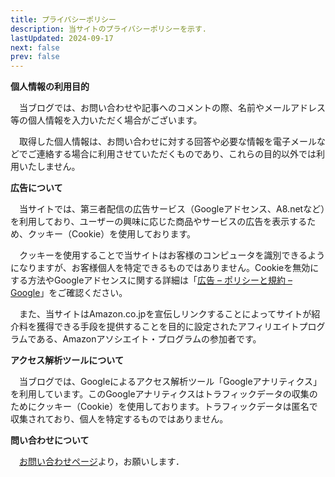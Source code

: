 ```yaml
---
title: プライバシーポリシー
description: 当サイトのプライバシーポリシーを示す.
lastUpdated: 2024-09-17
next: false
prev: false
---
```

**個人情報の利用目的**

　当ブログでは、お問い合わせや記事へのコメントの際、名前やメールアドレス等の個人情報を入力いただく場合がございます。

　取得した個人情報は、お問い合わせに対する回答や必要な情報を電子メールなどでご連絡する場合に利用させていただくものであり、これらの目的以外では利用いたしません。

**広告について**

　当サイトでは、第三者配信の広告サービス（Googleアドセンス、A8.netなど）を利用しており、ユーザーの興味に応じた商品やサービスの広告を表示するため、クッキー（Cookie）を使用しております。

　クッキーを使用することで当サイトはお客様のコンピュータを識別できるようになりますが、お客様個人を特定できるものではありません。Cookieを無効にする方法やGoogleアドセンスに関する詳細は「[広告 – ポリシーと規約 – Google](https://policies.google.com/technologies/ads?gl=jp)」をご確認ください。

　また、当サイトはAmazon.co.jpを宣伝しリンクすることによってサイトが紹介料を獲得できる手段を提供することを目的に設定されたアフィリエイトプログラムである、Amazonアソシエイト・プログラムの参加者です。

**アクセス解析ツールについて**

　当ブログでは、Googleによるアクセス解析ツール「Googleアナリティクス」を利用しています。このGoogleアナリティクスはトラフィックデータの収集のためにクッキー（Cookie）を使用しております。トラフィックデータは匿名で収集されており、個人を特定するものではありません。

**問い合わせについて**

　[お問い合わせページ](/mywebsite/0004_inquiry/)より，お願いします．